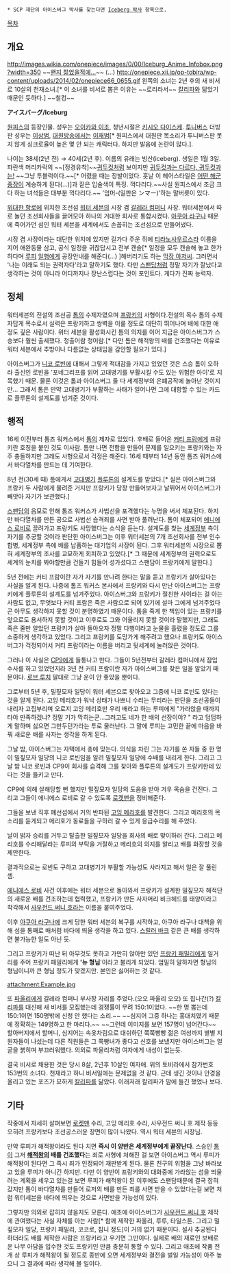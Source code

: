  * SCP 재단의 아이스버그 박사를 찾는다면 [[Iceberg 박사]] 항목으로.

[[목차]]

== 개요 ==
http://images.wikia.com/onepiece/images/0/00/Iceburg_Anime_Infobox.png?width=350
~~[[마카오 콘볼트|왠지 젊었을적에...]]~~ (...)
http://onepiece.xii.jp/op-tobira/wp-content/uploads/2014/02/onepiece66_0655.gif
왼쪽의 소녀는 2년 후의 새 비서로 10살의 천재소녀.[* 이 소녀를 비서로 뽑은 이유는 ~~로리라서~~ [[칼리파(원피스)|칼리파]]와 닮았기 때문인 듯하다.] ~~철컹~~

'''アイスバーグ/Iceburg'''

[[원피스(만화)|원피스]]의 등장인물. 성우는 [[오이카와 이조]], 청년시절은 [[키시오 다이스케]]. [[투니버스]] 더빙판 성우는 [[이상범]], [[대원방송]]에서는 [[이재범]][* 원피스에서 대원판 목소리가 투니버스판 못지 않게 싱크로율이 높은 몇 안 되는 캐릭터다. 하지만 발음에 논란이 많다.].

나이는 38세(2년 전) → 40세(2년 후). 이름의 유래는 빙산(iceberg). 생일은 1월 3일. 파란색 머리카락의 ~~[정경유착]~~[[귀두컷]]처럼 보이지만 [[자쿠와는 다르다 자쿠와는|귀두컷과는 다르다, 귀두컷과는!]] ~~그냥 투블럭이다.~~[* 어렸을 때는 장발이었다. 훗날 이 헤어스타일은 [[스모커(원피스)|어떤 해군 중장]]이 계승하게 된다(…)]과 짙은 입술색이 특징. 꺽다리다.~~사실 원피스에서 조금 크다 하는 녀석들은 대부분 꺽다리다.~~ '엄머-(일판은 ンマー)'하는 말버릇이 있다.

[[위대한 항로]]에 위치한 조선섬 [[워터 세븐]]의 시장 겸 [[갈레라 컴퍼니]] 사장. 워터세븐에서 따로 놀던 조선회사들을 끌어모아 하나의 거대한 회사로 통합시켰다. [[아쿠아 라구나]] 때문에 죽어가던 섬인 워터 세븐을 세계에서도 손꼽히는 조선섬으로 만들어냈다.

시장 겸 사장이라는 대단한 위치에 있지만 길가다 주운 쥐에 [[티라노사우르스]]라 이름을 지어 애완동물 삼고, 공식 일정을 귀찮답시고 전부 캔슬[* 일정을 모두 캔슬해 놓고 한가하다며 [[몽키 D. 루피|루피]] [[우솝|일]][[나미(원피스)|행]]에게 공장안내를 해준다(…) ]해버리기도 하는 [[완폐아|막장 아저씨]]. 그러면서 '나는 이래도 되는 권력자다'라고 말하기도 했다. 다만 [[스팬담]]처럼 정말 자기가 잘났다고 생각하는 것이 아니라 어디까지나 장난스럽다는 것이 포인트다. 게다가 진짜 능력자.
== 정체 ==
워터세븐의 전설의 조선공 [[톰(원피스)|톰]]의 수제자였으며 [[프랑키]]의 사형이다.전설의 목수 톰의 수제자답게 목수로서 실력은 프랑키하고 쌍벽을 이룰 정도로 대단히 뛰어나며 배에 대한 애정도 깊은 사람이다. 위터 세븐을 활성화시킨 톰의 의지를 이어 지금은 아이스버그가 스승보다 훨씬 출세했다. 청출어람 청어람.[* 다만 톰은 해적왕의 배를 건조했다는 이유로 워터 세븐에서 추방이나 다름없는 상태임을 감안할 필요가 있다.]

아이스버그가 [[니코 로빈]]에 대해서 그렇게 적대감을 가지고 있었던 것은 스승 톰이 오하라 출신인 로빈을 '포네그리프를 읽어 고대병기를 부활시킬 수도 있는 위험한 아이'로 지목했기 때문. 물론 이것은 톰과 아이스버그 둘 다 세계정부의 은폐공작에 놀아난 것이지만… 그래서 톰은 만약 고대병기가 부활하는 사태가 일어나면 그에 대항할 수 있는 카드로 플루톤의 설계도를 넘겨준 것이다.

== 행적 ==
16세 이전부터 톰즈 워커스에서 [[톰(원피스)|톰]]의 제자로 있었다. 후배로 들어온 [[커티 프람]]에게 프랑키란 호칭을 붙인 것도 이사람. 틈만 나면 전함을 만들어 문제를 일으키는 프랑키와는 자주 충돌하지만 그래도 사형으로서 걱정은 해준다. 16세 때부터 14년 동안 톰즈 워커스에서 바다열차를 만드는 데 기여한다.

8년 전(30세 때) 톰에게서 [[고대병기]] [[플루톤]]의 설계도를 받았다.[* 실은 아이스버그와 프랑키 두 사람에게 물려준 거지만 프랑키가 당장 만들어보자고 날뛰어서 아이스버그가 빼앗아 자기가 보관했다.]

[[스팬담]]의 음모로 인해 톰즈 워커스가 사법선을 포격했다는 누명을 써서 체포된다. 하지만 바다열차를 만든 공으로 사법선 습격죄를 사면 받아 풀려난다. 톰이 체포되어 [[에니에스 로비]]로 끌려가고 프랑키도 사망했다는 소식을 듣는다. 설계도를 찾는 [[세계정부(원피스)|세계정부]] 측이 자기를 추궁할 것이라 판단한 아이스버그는 이후 워터세븐의 7개 조선회사를 전부 인수합병, 세계정부 측에 배를 납품하는 대기업의 사장이 된다. 그후 워터세븐의 시장으로 뽑혀 세계정부의 조사를 교묘하게 회피하고 있었다.[* 그 때문에 세계정부의 권력으로도 세계의 눈치를 봐야할만큼 건들기 힘들어 성가셨다고 스팬담이 프랑키에게 말한다.]

5년 전에는 커티 프람이란 자가 자기를 만나려 한다는 말을 듣고 프랑키가 살아있다는 사실을 알게 된다. 나중에 톰즈 워커스 본사에서 프랑키와 다시 만난 아이스버그는 프랑키에게 플루톤의 설계도를 넘겨주었다. 아이스버그와 프랑키가 절친한 사이라는 걸 아는 사람도 없고, 무엇보다 커티 프람은 죽은 사람으로 되어 있기에 설마 그에게 넘겨주었다곤 아무도 생각하지 못할 것이 분명하였기 때문이다. 톰을 죽게 한 책임이 있는 프랑키를 앞으로도 용서하지 못할 것이고 이후로도 그와 어울리지 못할 것이라 말했지만, 그래도 죽은 줄만 알았던 프랑키가 살아 돌아오자 정말 다행이라고 눈물을 흘렸을 정도로 그를 소중하게 생각하고 있었다. 그리고 프랑키를 도망가게 해주려고 했으나 프랑키도 아이스버그가 걱정되어서 커티 프람이라는 이름을 버리고 뒷세계에 눌러앉은 것이다.

그러나 이 사실은 [[CP9]]에게 들통나고 만다. 그들이 5년전부터 갈레라 컴퍼니에서 잠입 수사를 하고 있었던지라 3년 전 커티 프람이란 자가 아이스버그를 찾은 일을 알았기 때문이다. [[로브 루치]] 말대로 그냥 운이 안 좋았을 뿐이다.

그로부터 5년 후, 밀짚모자 일당이 워터 세븐으로 찾아오고 그중에 니코 로빈도 있다는 것을 알게 된다. 고잉 메리호가 워낙 상태가 나쁘니 수리는 무리라는 판단을 조선공들이 내리자 고집부리며 오로지 고잉 메리호만 우리 배라고 하는 루피에게 "가라앉을 때까지 타야 만족하겠냐? 정말 기가 막히는군...그러고도 네가 한 배의 선장이야? " 라고 덤덤하게 말하며 싫으면 그만두던가라는 투로 물러난다. 그 말에 루피는 고민한 끝에 마음을 바꿔 새로운 배를 사자는 생각을 하게 된다.

그날 밤, 아이스버그는 자택에서 총에 맞는다. 의식을 차린 그는 자기를 쏜 자들 중 한 명이 밀짚모자 일당의 니코 로빈임을 알려 밀짚모자 일당에 수배를 내리게 한다. 그리고 그날 밤 니코 로빈과 CP9이 회사를 습격해 그를 찾아와 플루톤의 설계도가 프랑키한테 있다는 것을 들키고 만다.

CP9에 의해 살해당할 뻔 했지만 밀짚모자 일당의 도움을 받아 겨우 목숨을 건진다. 그리고 그들이 에니에스 로비로 갈 수 있도록 [[로켓맨(원피스)|로켓맨]]을 정비해준다.

그들을 보낸 직후 폐선섬에서 거의 반파된 [[고잉 메리호]]를 발견한다. 그리고 메리호의 목소리를 듣게되고 메리호가 동료들을 구하러 갈 수 있게 응급수리를 해 주었다.

날이 밝자 승리를 거두고 탈출한 밀짚모자 일당을 회사의 배로 맞이하러 간다. 그리고 메리호를 수리해달라는 루피의 부탁을 거절하고 메리호의 의지를 알리고 배를 화장할 것을 제안한다.

결과적으로는 로빈도 구하고 고대병기가 부활할 가능성도 사라지고 해서 일은 잘 풀린 셈.

[[에니에스 로비]] 사건 이후에는 워터 세븐으로 돌아와서 프랑키가 설계한 밀짚모자 해적단의 새로운 배를 건조하는데 협력했고, 프랑키가 만든 사자머리 비크헤드를 태양이라고 착각해서 [[사우전드 써니 호]]라는 이름을 붙여주었다.

이후 [[아쿠아 라구나]]에 크게 당한 워터 세븐의 복구를 시작하고, 아쿠아 라구나 대책을 위해 섬을 통째로 배처럼 바다에 띄울 생각을 하고 있다. [[스릴러 바크]] 같은 큰 배를 생각하면 불가능한 일도 아닌 듯.

그리고 프랑키가 떠난 뒤 아무것도 못하고 가만히 앉아만 있던 [[프랑키 패밀리]]에게 일거리를 주어 프랑키 패밀리에게 ''''뉴 형님''''이라고 불리게 되었다. 엄밀히 말하자면 형님의 형님이니까 큰 형님 정도가 맞겠지만. 본인은 싫어하는 것 같다.

attachment:Example.jpg

또 [[파울리]]에게 갈레라 컴퍼니 부사장 자리를 주었다.(오오 파울리 오오) 또 집나간(?) [[칼리파(원피스)|칼리파]]를 대신해 새 비서를 모집했는데 경쟁률이 무려 150:1이었다. ~~한 명 뽑는데 150:1이면 150명밖에 신청 안 했다는 소리.~~ ~~심지어 그중 하나는 홍대치였기 때문에 정확히는 149명하고 한 마리다.~~ ~~그런데 이미지를 보면 157명이 넘어간다~~ 할아버지에서 할머니, 심지어는 속옷차림으로 대쉬하던 쭉쭉빵빵 젊은 여성까지 별별 지원자들이 나섰는데 다른 직원들은 그 쭉빵녀가 좋다고 신호를 보냈지만 아이스버그는 얼굴을 붉히며 부끄러워했다. 의외로 파울리처럼 여자에게 내성이 없는듯.

결국 비서로 채용한 것은 당시 8살, 2년후 10살인 여자애. 위의 토비라에서 참가번호 153번의 소녀다. 천재라고 하니 비서일에는 문제없을 것 같다. 근데 생긴 것이나 안경을 올리고 있는 포즈가 묘하게 [[칼리파(원피스)|칼리파]]를 닮았다. 이래저래 칼리파가 맘에 들긴 했었나 보다.
== 기타 ==
작중에서 자세히 살펴보면 [[로켓맨(원피스)|로켓맨]] 수리, 고잉 메리호 수리, 사우전드 써니 호 제작 등등 오히려 프랑키보다 조선공스러운 장면이 많이 나왔다. 역시 워터 세븐의 시장님.

만약 루피가 해적왕이라도 된다 치면 '''즉시 이 양반은 세계정부에게 끝장난다'''. 스승인 [[톰(원피스)|톰]]이 그저 '''[[골 D. 로저|해적왕]]의 배를 건조했다'''는 죄로 사형에 처해진 걸 보면 아이스버그 역시 루피가 해적왕이 된다면 그 즉시 죄가 인정되어 재판받게 된다. 물론 친구의 위험을 그냥 바라보고 있을 루피가 아니긴 하지만. 다만 이 양반이 프랑키와의 대화중에 가라앉는 섬을 띄울려는 계획을 세우고 있는걸 보면 루피가 해적왕이 된 이후에도 스팬담때문에 결국 잡혀갔지만 톰이 바다열차를 만들어 로저의 배를 만든 죄를 사면 받을 수 있었다는걸 보면 처럼 워터세븐을 바다에 띄우는 것으로 사면받을 가능성이 있다.

그렇지만 의외로 잡히지 않을지도 모른다. 애초에 아이스버그가 [[사우전드 써니 호]] 제작에 관여했다는 사실 자체를 아는 사람[* 함께 제작한 파울리, 루루, 타일스톤. 그리고 밀짚모자 일당, 프랑키 패밀리, 코코로, 침니 정도]이 거의 없기 때문이다. 설사 추궁된다 하더라도 배를 제작한 사람은 프랑키라고 우기면 그만이다. 실제로 배의 재료인 보배로운 나무 아담을 입수한 것도 프랑키인 만큼 충분히 통할 수 있다. 그리고 애초에 작품 전개 상 루피가 해적왕이 될 정도로 종반에 오면 세계정부와 결전을 벌일 가능성이 아주 높으니 그 결과에 따라 생각해 볼 일이다.  
